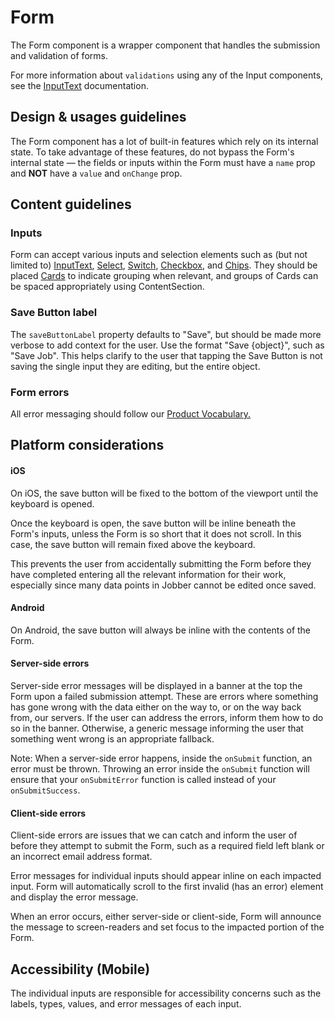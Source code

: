 
<Meta title="Components/Forms and Inputs/Form" component={Form} />

# Form

The Form component is a wrapper component that handles the submission and
validation of forms.

For more information about `validations` using any of the Input components, see
the
[InputText](../?path=/docs/components-forms-and-inputs-inputtext--input-text/#validation-message)
documentation.

## Design & usages guidelines

The Form component has a lot of built-in features which rely on its internal
state. To take advantage of these features, do not bypass the Form's internal
state — the fields or inputs within the Form must have a `name` prop and **NOT**
have a `value` and `onChange` prop.

## Content guidelines

### Inputs

Form can accept various inputs and selection elements such as (but not limited
to)
[InputText](../?path=/docs/components-forms-and-inputs-inputtext-docs--page),
[ Select](../?path=/docs/components-selections-select--select),
[ Switch](../?path=/docs/components-selections-switch--switch-story),
[ Checkbox](../?path=/docs/components-selections-checkbox--checkbox), and
[ Chips](../?path=/docs/components-selections-chips--chips). They should be
placed [Cards](../?path=/docs/components-layouts-and-structure-card-docs--page)
to indicate grouping when relevant, and groups of Cards can be spaced
appropriately using ContentSection.

### Save Button label

The `saveButtonLabel` property defaults to "Save", but should be made more
verbose to add context for the user. Use the format "Save \{object\}", such as
"Save Job". This helps clarify to the user that tapping the Save Button is not
saving the single input they are editing, but the entire object.

### Form errors

All error messaging should follow our
[Product Vocabulary.](?path=/docs/content-product-vocabulary--page)

## Platform considerations

#### iOS

On iOS, the save button will be fixed to the bottom of the viewport until the
keyboard is opened.

Once the keyboard is open, the save button will be inline beneath the Form's
inputs, unless the Form is so short that it does not scroll. In this case, the
save button will remain fixed above the keyboard.

This prevents the user from accidentally submitting the Form before they have
completed entering all the relevant information for their work, especially since
many data points in Jobber cannot be edited once saved.

#### Android

On Android, the save button will always be inline with the contents of the Form.

#### Server-side errors

Server-side error messages will be displayed in a banner at the top the Form
upon a failed submission attempt. These are errors where something has gone
wrong with the data either on the way to, or on the way back from, our servers.
If the user can address the errors, inform them how to do so in the banner.
Otherwise, a generic message informing the user that something went wrong is an
appropriate fallback.

Note: When a server-side error happens, inside the `onSubmit` function, an error
must be thrown. Throwing an error inside the `onSubmit` function will ensure
that your `onSubmitError` function is called instead of your `onSubmitSuccess`.

#### Client-side errors

Client-side errors are issues that we can catch and inform the user of before
they attempt to submit the Form, such as a required field left blank or an
incorrect email address format.

Error messages for individual inputs should appear inline on each impacted
input. Form will automatically scroll to the first invalid (has an error)
element and display the error message.

When an error occurs, either server-side or client-side, Form will announce the
message to screen-readers and set focus to the impacted portion of the Form.

## Accessibility (Mobile)

The individual inputs are responsible for accessibility concerns such as the
labels, types, values, and error messages of each input.
